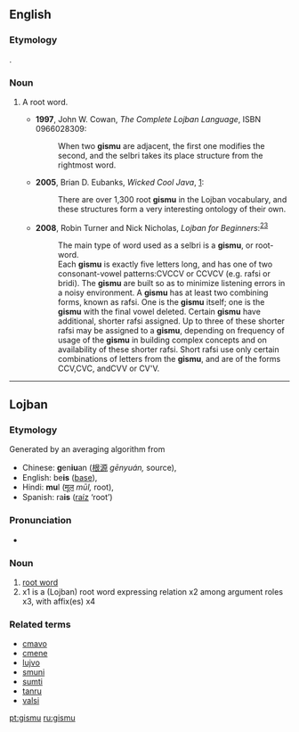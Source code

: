 ==English==

===Etymology===
{{etyl|jbo|en}} {{term|gismu|lang=jbo}}.

===Noun===
{{en-noun|pl=gismu}}

# {{context|Lojban grammar}} A root word.
#* '''1997''', John W. Cowan, ''The Complete Lojban Language'', ISBN 0966028309:
#*: When two '''gismu''' are adjacent, the first one modifies the second, and the selbri takes its place structure from the rightmost word.
#* '''2005''', Brian D. Eubanks, ''Wicked Cool Java'', [http://books.google.com/books?vid=ISBN1593270615&id=diqHjRjMhW0C&pg=PA91&lpg=PA91&dq=gismu&sig=595_-1oi-rueN1aFqJhXGlYn9Fc]:
#*: There are over 1,300 root '''gismu''' in the Lojban vocabulary, and these structures form a very interesting ontology of their own.
#* '''2008''', Robin Turner and Nick Nicholas, ''Lojban for Beginners'':<sup>[http://www.tlg.uci.edu/~opoudjis/lojbanbrochure/lessons/less2.html]</sup><sup>[http://www.lojban.org/tiki/tiki-index.php?page=Lojban%20Tutorial:%20Lesson%202]</sup>
#*: The main type of word used as a selbri is a '''gismu''', or root-word.
#*: Each '''gismu''' is exactly five letters long, and has one of two consonant-vowel patterns:CVCCV or CCVCV (e.g. rafsi or bridi). The '''gismu''' are built so as to minimize listening errors in a noisy environment. A '''gismu''' has at least two combining forms, known as rafsi. One is the '''gismu''' itself; one is the '''gismu''' with the final vowel deleted. Certain '''gismu''' have additional, shorter rafsi assigned. Up to three of these shorter rafsi may be assigned to a '''gismu''', depending on frequency of usage of the '''gismu''' in building complex concepts and on availability of these shorter rafsi. Short rafsi use only certain combinations of letters from the '''gismu''', and are of the forms CCV,CVC, andCVV or CV'V. 

----

==Lojban==

===Etymology===
Generated by an averaging algorithm from
* Chinese: '''g'''en'''iu'''an  ([[根源]] ''gēnyuán,'' source),
* English: be'''is'''           ([[base]]),
* Hindi:   '''mu'''l            ([[मूल]] ''mūl,'' root),
* Spanish: ra'''is'''           ([[raíz]] ‘root’)

===Pronunciation===
* {{IPA|/'gismu/|lang=jbo}}

===Noun===
{{jbo-gismu|gim|gi'u}}

# [[root word]]
# x1 is a (Lojban) root word expressing relation x2 among argument roles x3, with affix(es) x4

===Related terms===
* [[cmavo]]
* [[cmene]]
* [[lujvo]]
* [[smuni]]
* [[sumti]]
* [[tanru]]
* [[valsi]]

[[pt:gismu]]
[[ru:gismu]]